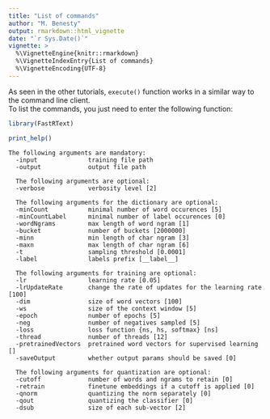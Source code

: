 ```yaml
---
title: "List of commands"
author: "M. Benesty"
output: rmarkdown::html_vignette
date: "`r Sys.Date()`"
vignette: >
  %\VignetteEngine{knitr::rmarkdown}
  %\VignetteIndexEntry{List of commands}
  %\VignetteEncoding{UTF-8}
---
```


As seen in the other tutorials, `execute()` function works in a similar way to the command line client.  
To list the commands, you just need to enter the following function:

```r
library(FastRText)

print_help()
```

```
The following arguments are mandatory:
  -input              training file path
  -output             output file path

  The following arguments are optional:
  -verbose            verbosity level [2]

  The following arguments for the dictionary are optional:
  -minCount           minimal number of word occurences [5]
  -minCountLabel      minimal number of label occurences [0]
  -wordNgrams         max length of word ngram [1]
  -bucket             number of buckets [2000000]
  -minn               min length of char ngram [3]
  -maxn               max length of char ngram [6]
  -t                  sampling threshold [0.0001]
  -label              labels prefix [__label__]

  The following arguments for training are optional:
  -lr                 learning rate [0.05]
  -lrUpdateRate       change the rate of updates for the learning rate [100]
  -dim                size of word vectors [100]
  -ws                 size of the context window [5]
  -epoch              number of epochs [5]
  -neg                number of negatives sampled [5]
  -loss               loss function {ns, hs, softmax} [ns]
  -thread             number of threads [12]
  -pretrainedVectors  pretrained word vectors for supervised learning []
  -saveOutput         whether output params should be saved [0]

  The following arguments for quantization are optional:
  -cutoff             number of words and ngrams to retain [0]
  -retrain            finetune embeddings if a cutoff is applied [0]
  -qnorm              quantizing the norm separately [0]
  -qout               quantizing the classifier [0]
  -dsub               size of each sub-vector [2]
```
